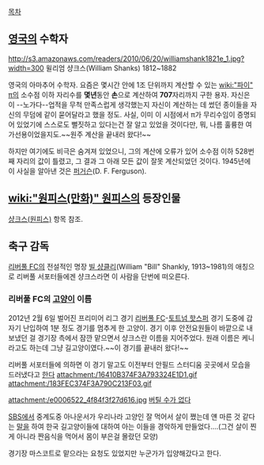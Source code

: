 [[목차]]
== [[영국]]의 수학자 ==
http://s3.amazonaws.com/readers/2010/06/20/williamshank1821e_1.jpg?width=300
윌리엄 샹크스(William Shanks)
1812~1882

영국의 아마추어 수학자. 요즘은 몇시간 안에 1조 단위까지 계산할 수 있는 [[wiki:"파이" π]]의 소수점 이하 자리수를 '''몇년'''동안 '''손'''으로 계산하여 '''707'''자리까지 구한 용자. 자신은 이 --노가다--업적을 무척 만족스럽게 생각했는지 자신이 계산하는 데 썼던 종이들을 자신의 무덤에 같이 묻어달라고 했을 정도. 사실, 이미 이 시점에서 π가 무리수임이 증명되어 있었기에 스스로도 뻘짓하고 있다는건 잘 알고 있었을 것이다만, 뭐, 나름 훌륭한 여가선용이었을지도.~~원주 계산을 끝내러 왔다!~~

하지만 여기에도 비극은 숨겨져 있었으니, 그의 계산에 오류가 있어 소수점 이하 528번째 자리의 값이 틀렸고, 그 결과 그 아래 모든 값이 잘못 계산되었던 것이다. 1945년에 이 사실을 알아낸 것은 [[퍼거슨]](D. F. Ferguson).

== [[wiki:"원피스(만화)" 원피스]]의 등장인물 ==
[[샹크스(원피스)]] 항목 참조.

== 축구 감독 ==
[[리버풀 FC]]의 전설적인 명장 [[빌 샹클리]](William "Bill" Shankly, 1913~1981)의 애칭으로 리버풀 서포터들에겐 샹크스라면 이 사람을 단번에 떠오른다.

=== 리버풀 FC의 [[고양이]] 이름 ===
2012년 2월 6일 벌어진 프리미어 리그 경기 [[리버풀 FC]]-[[토트넘 핫스퍼]] 경기 도중에 갑자기 난입하여 1분 정도 경기를 멈추게 한 고양이. 경기 이후 안전요원들이 바깥으로 내보냈던 걸 경기장 측에서 잠깐 맡으면서 샹크스란 이름을 지어주었다. 원래 이름은 케니라고도 하는데 그냥 길고양이였다.~~이 경기를 끝내러 왔다!~~

리버풀 서포터들에 의하면 이 경기 말고도 이전부터 안필드 스터디움 곳곳에서 모습을 드러냈다고 [http://www.standardchartered-liverpoolfc.com/298 한다]
attachment:/16410B374F3A793324E1D1.gif
attachment:/183FEC374F3A790C213F03.gif

attachment:/e0006522_4f84f3f27d616.jpg
[[버틸 수가 없다]]

[[SBS]]에서 중계도중 아나운서가 우리나라 고양인 잘 먹어서 살이 쪘는데 얜 마른 것 같다는 [http://sbsespn.sbs.co.kr/news/news_content.jsp?article_id=S10000471683 말을] 하여 한국 길고양이들에 대하여 아는 이들을 경악하게 만들었다....(그건 살이 찐 게 아니라 짠음식을 먹어서 몸이 부은걸 몰랐던 모양)

경기장 마스코트로 맡으라는 요청도 있었지만 누군가가 입양해갔다고 한다.
